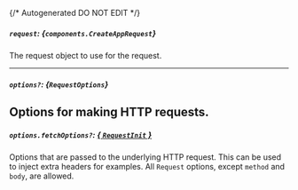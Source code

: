 {/* Autogenerated DO NOT EDIT  */}

##### `request`: *{`components.CreateAppRequest`}*
The request object to use for the request.

<Collapsible openLabel={Labels.showProperties} closeLabel={Labels.hideProperties}>
  <CreateAppRequest />
</Collapsible>

---
##### `options?`: *{`RequestOptions`}*
Options for making HTTP requests.
---
##### `options.fetchOptions?`: [*{ `RequestInit` }*](https://developer.mozilla.org/en-US/docs/Web/API/Request/Request#options)
Options that are passed to the underlying HTTP request. This can be used to inject extra headers for examples. All `Request` options, except `method` and `body`, are allowed.

